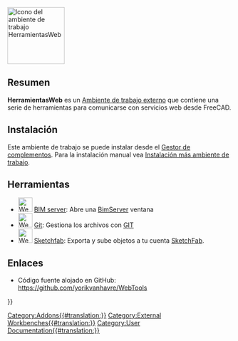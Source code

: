 <languages/>
[[Image:WebTools workbench icon.svg|thumb|128px|Icono del ambiente de trabajo HerramientasWeb]]

==Resumen==
'''HerramientasWeb''' es un [[External workbenches/es|Ambiente de trabajo externo]] que contiene una serie de herramientas para comunicarse con servicios web desde FreeCAD.

<span id="Installation"></span>
==Instalación==

Este ambiente de trabajo se puede instalar desde el [[Std_AddonMgr/es|Gestor de complementos]]. Para la instalación manual vea [[Installing_more_workbenches/es|Instalación más ambiente de trabajo]].

<span id="Tools"></span>
==Herramientas==

* [[Image:WebTools_BimServer.svg|32px]] [[WebTools_BimServer/es|BIM server]]: Abre una [http://www.bimserver.org BimServer] ventana
* [[Image:WebTools_Git.svg|32px]] [[WebTools_Git/es|Git]]: Gestiona los archivos con [https://es.wikipedia.org/wiki/Git GIT]
* [[Image:WebTools_Sketchfab.svg|32px]] [[WebTools_Sketchfab/es|Sketchfab]]: Exporta y sube objetos a tu cuenta [http://www.sketchfab.com SketchFab].

<span id="Links"></span>
==Enlaces==

*Código fuente alojado en GitHub: https://github.com/yorikvanhavre/WebTools


{{Userdocnavi{{#translation:}}}}
[[Category:Addons{{#translation:}}]]
[[Category:External Workbenches{{#translation:}}]]
[[Category:User Documentation{{#translation:}}]]
{{clear}}